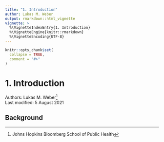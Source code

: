 ```yaml
---
title: "1. Introduction"
author: Lukas M. Weber
output: rmarkdown::html_vignette
vignette: >
  %\VignetteIndexEntry{1. Introduction}
  %\VignetteEngine{knitr::rmarkdown}
  %\VignetteEncoding{UTF-8}
---
```



```r
knitr::opts_chunk$set(
  collapse = TRUE,
  comment = "#>"
)
```


# 1. Introduction

Authors:
    Lukas M. Weber^[Johns Hopkins Bloomberg School of Public Health]
    <br/>
Last modified: 5 August 2021


## Background

